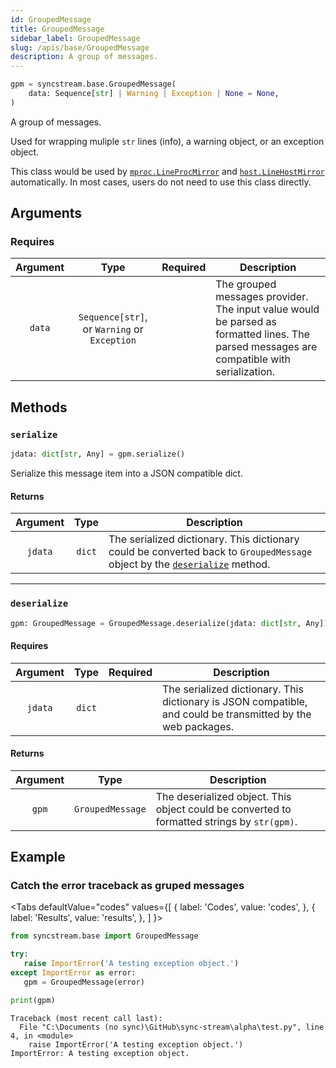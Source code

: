 ```yaml
---
id: GroupedMessage
title: GroupedMessage
sidebar_label: GroupedMessage
slug: /apis/base/GroupedMessage
description: A group of messages.
---
```





<APITopBar type="class" isPrivate={true} source="base.GroupedMessage" />

```python
gpm = syncstream.base.GroupedMessage(
    data: Sequence[str] | Warning | Exception | None = None,
)
```

A group of messages.

Used for wrapping muliple `str` lines (info), a warning object, or an exception object.

This class would be used by [`mproc.LineProcMirror`](../mproc/LineProcMirror.mdx) and [`host.LineHostMirror`](../host/LineHostMirror.mdx) automatically. In most cases, users do not need to use this class directly.

## Arguments

### Requires

| Argument |                     Type                     | Required | <center>Description</center>                                                                                                              |
| :------: | :------------------------------------------: | :------: | :---------------------------------------------------------------------------------------------------------------------------------------- |
|  `data`  | `Sequence[str]`, or `Warning` or `Exception` |          | The grouped messages provider. The input value would be parsed as formatted lines. The parsed messages are compatible with serialization. |

## Methods

### <IconObjType type="method"/> `serialize`

```python
jdata: dict[str, Any] = gpm.serialize()
```

Serialize this message item into a JSON compatible dict.

#### Returns

| Argument |  Type  | <center>Description</center>                                                                                                                |
| :------: | :----: | :------------------------------------------------------------------------------------------------------------------------------------------ |
| `jdata`  | `dict` | The serialized dictionary. This dictionary could be converted back to `GroupedMessage` object by the [`deserialize`](#-deserialize) method. |

---

### <IconObjType type="method"/> `deserialize`

```python
gpm: GroupedMessage = GroupedMessage.deserialize(jdata: dict[str, Any])
```

#### Requires

| Argument |  Type  |             Required              | <center>Description</center>                                                                                 |
| :------: | :----: | :-------------------------------: | :----------------------------------------------------------------------------------------------------------- |
| `jdata`  | `dict` | <InlineIcon icon={vsiCheckIcon}/> | The serialized dictionary. This dictionary is JSON compatible, and could be transmitted by the web packages. |

#### Returns

| Argument |       Type       | <center>Description</center>                                                                |
| :------: | :--------------: | :------------------------------------------------------------------------------------------ |
|  `gpm`   | `GroupedMessage` | The deserialized object. This object could be converted to formatted strings by `str(gpm)`. |

## Example

### <IconObjType type="term"/> Catch the error traceback as gruped messages

<Tabs
  defaultValue="codes"
  values={[
    { label: 'Codes', value: 'codes', },
    { label: 'Results', value: 'results', },
  ]
}>

<TabItem value="codes">

```python
from syncstream.base import GroupedMessage

try:
   raise ImportError('A testing exception object.')
except ImportError as error:
   gpm = GroupedMessage(error)

print(gpm)
```

</TabItem>

<TabItem value="results">

```shell
Traceback (most recent call last):
  File "C:\Documents (no sync)\GitHub\sync-stream\alpha\test.py", line 4, in <module>
    raise ImportError('A testing exception object.')
ImportError: A testing exception object.
```

</TabItem>
</Tabs>
